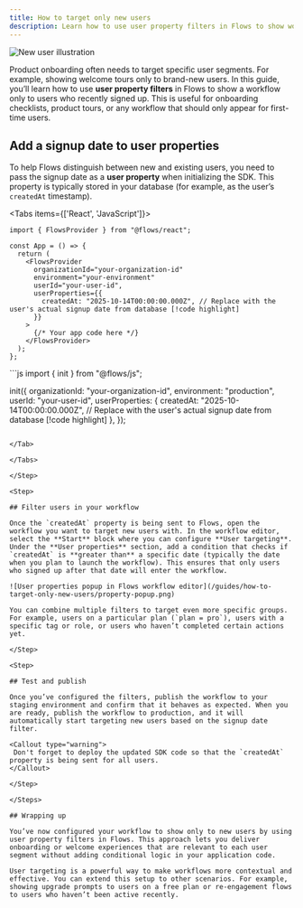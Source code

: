 ```yaml
---
title: How to target only new users
description: Learn how to use user property filters in Flows to show workflows only to newly signed-up users.
---
```



![New user illustration](/guides/how-to-target-only-new-users/cover.png)

Product onboarding often needs to target specific user segments. For example, showing welcome tours only to brand-new users. In this guide, you’ll learn how to use **user property filters** in Flows to show a workflow only to users who recently signed up. This is useful for onboarding checklists, product tours, or any workflow that should only appear for first-time users.

<Steps>

<Step>

## Add a signup date to user properties

To help Flows distinguish between new and existing users, you need to pass the signup date as a **user property** when initializing the SDK. This property is typically stored in your database (for example, as the user’s `createdAt` timestamp).

<Tabs items={['React', 'JavaScript']}>

  <Tab value="React">

```tsx
import { FlowsProvider } from "@flows/react";

const App = () => {
  return (
    <FlowsProvider
      organizationId="your-organization-id"
      environment="your-environment"
      userId="your-user-id",
      userProperties={{
        createdAt: "2025-10-14T00:00:00.000Z", // Replace with the user's actual signup date from database [!code highlight]
      }}
    >
      {/* Your app code here */}
    </FlowsProvider>
  );
};

```

  </Tab>
  <Tab value="JavaScript">
```js
import { init } from "@flows/js";

init({
  organizationId: "your-organization-id",
  environment: "production",
  userId: "your-user-id",
  userProperties: {
    createdAt: "2025-10-14T00:00:00.000Z", // Replace with the user's actual signup date from database [!code highlight]
  },
});

```

</Tab>

</Tabs>

</Step>

<Step>

## Filter users in your workflow

Once the `createdAt` property is being sent to Flows, open the workflow you want to target new users with. In the workflow editor, select the **Start** block where you can configure **User targeting**. Under the **User properties** section, add a condition that checks if `createdAt` is **greater than** a specific date (typically the date when you plan to launch the workflow). This ensures that only users who signed up after that date will enter the workflow.

![User properties popup in Flows workflow editor](/guides/how-to-target-only-new-users/property-popup.png)

You can combine multiple filters to target even more specific groups. For example, users on a particular plan (`plan = pro`), users with a specific tag or role, or users who haven’t completed certain actions yet.

</Step>

<Step>

## Test and publish

Once you’ve configured the filters, publish the workflow to your staging environment and confirm that it behaves as expected. When you are ready, publish the workflow to production, and it will automatically start targeting new users based on the signup date filter.

<Callout type="warning">
 Don't forget to deploy the updated SDK code so that the `createdAt` property is being sent for all users.
</Callout>

</Step>

</Steps>

## Wrapping up

You’ve now configured your workflow to show only to new users by using user property filters in Flows. This approach lets you deliver onboarding or welcome experiences that are relevant to each user segment without adding conditional logic in your application code.

User targeting is a powerful way to make workflows more contextual and effective. You can extend this setup to other scenarios. For example, showing upgrade prompts to users on a free plan or re-engagement flows to users who haven’t been active recently.
